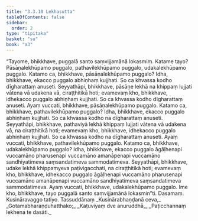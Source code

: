 ```yaml
---
title: "3.3.10 Lekhasutta"
tableOfContents: false
sidebar:
  order: 2
type: "tipitaka"
basket: "su"
book: "a3"
---
```



<DynamicBreadcrumb />

<Division number="133" book="a3" bookNo="15" page="286">

<Paragraph number="1008" book="a3">
“Tayome, bhikkhave, puggalā santo saṃvijjamānā lokasmiṃ. Katame tayo? Pāsāṇalekhūpamo puggalo, pathavilekhūpamo puggalo, udakalekhūpamo puggalo. Katamo ca, bhikkhave, pāsāṇalekhūpamo puggalo? Idha, bhikkhave, ekacco puggalo abhiṇhaṃ kujjhati. So ca khvassa kodho dīgharattaṃ anuseti. Seyyathāpi, bhikkhave, pāsāṇe lekhā na khippaṃ lujjati vātena vā udakena vā, ciraṭṭhitikā hoti; evamevaṃ kho, bhikkhave, idhekacco puggalo abhiṇhaṃ kujjhati. So ca khvassa kodho dīgharattaṃ anuseti. Ayaṃ vuccati, bhikkhave, pāsāṇalekhūpamo puggalo.
</Paragraph>

<Paragraph number="1009" book="a3">
Katamo ca, bhikkhave, pathavilekhūpamo puggalo? Idha, bhikkhave, ekacco puggalo abhiṇhaṃ kujjhati. So ca khvassa kodho na dīgharattaṃ anuseti. Seyyathāpi, bhikkhave, pathaviyā lekhā khippaṃ lujjati vātena vā udakena vā, na ciraṭṭhitikā hoti; evamevaṃ kho, bhikkhave, idhekacco puggalo abhiṇhaṃ kujjhati. So ca khvassa kodho na dīgharattaṃ anuseti. Ayaṃ vuccati, bhikkhave, pathavilekhūpamo puggalo.
</Paragraph>

<Paragraph number="1010" book="a3">
Katamo ca, bhikkhave, udakalekhūpamo puggalo? Idha, bhikkhave, ekacco puggalo āgāḷhenapi vuccamāno pharusenapi vuccamāno amanāpenapi vuccamāno sandhiyatimeva saṃsandatimeva sammodatimeva. Seyyathāpi, bhikkhave, udake lekhā khippaṃyeva paṭivigacchati, na ciraṭṭhitikā hoti; evamevaṃ kho, bhikkhave, idhekacco puggalo āgāḷhenapi vuccamāno pharusenapi vuccamāno amanāpenapi vuccamāno sandhiyatimeva saṃsandatimeva sammodatimeva. Ayaṃ vuccati, bhikkhave, udakalekhūpamo puggalo. Ime kho, bhikkhave, tayo puggalā santo saṃvijjamānā lokasmin”ti.

</Paragraph>
</Division>

<Paragraph number="1011" type="center" book="a3">
Dasamaṃ.



</Paragraph>

<Paragraph number="1012" type="center" book="a3">
Kusināravaggo tatiyo.



</Paragraph>

<Paragraph number="1013" type="center" book="a3">
Tassuddānaṃ


</Paragraph>

<Paragraph number="1014" type="verses" book="a3">
_Kusinārabhaṇḍanā ceva,_  
_Gotamabharaṇḍuhatthako;_  
_Kaṭuviyaṃ dve anuruddhā,_  
_Paṭicchannaṃ lekhena te dasāti._
</Paragraph>